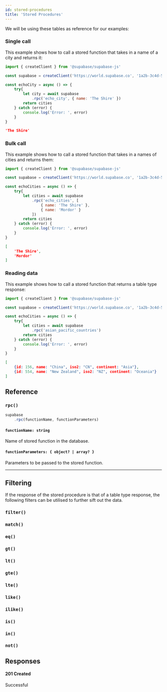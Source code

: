 ```yaml
---
id: stored-procedures
title: 'Stored Procedures'
---
```



We will be using these tables as reference for our examples:

<DummyData />

### Single call

This example shows how to call a stored function that takes in a name of a city and returns it:

<!-- prettier-ignore -->
```js {7-8}
import { createClient } from '@supabase/supabase-js'

const supabase = createClient('https://world.supabase.co', '1a2b-3c4d-5e6f-7g8h')

const echoCity = async () => {
    try{
        let city = await supabase
            .rpc('echo_city', { name: 'The Shire' })
        return cities
    } catch (error) {
        console.log('Error: ', error)
    }
}
```

<Collapsable title="Toggle Example Response">

```json
'The Shire'
```

</Collapsable>

### Bulk call

This example shows how to call a stored function that takes in a names of cities and returns them:

<!-- prettier-ignore -->
```js {7-11}
import { createClient } from '@supabase/supabase-js'

const supabase = createClient('https://world.supabase.co', '1a2b-3c4d-5e6f-7g8h')

const echoCities = async () => {
    try{
        let cities = await supabase
            .rpc('echo_cities', [
                { name: 'The Shire' },
                { name: 'Mordor' }
            ])
        return cities
    } catch (error) {
        console.log('Error: ', error)
    }
}
```

<Collapsable title="Toggle Example Response">

```json
[
    'The Shire',
    'Mordor'
]
```

</Collapsable>

### Reading data 

This example shows how to call a stored function that returns a table type response:

<!-- prettier-ignore -->
```js {7-8}
import { createClient } from '@supabase/supabase-js'

const supabase = createClient('https://world.supabase.co', '1a2b-3c4d-5e6f-7g8h')

const echoCities = async () => {
    try{
        let cities = await supabase
            .rpc('asian_pacific_countries')
        return cities
    } catch (error) {
        console.log('Error: ', error)
    }
}
```

<Collapsable title="Toggle Example Response">

```json
[
    {id: 156, name: "China", iso2: "CN", continent: "Asia"},
    {id: 554, name: "New Zealand", iso2: "NZ", continent: "Oceania"}
]
```
</Collapsable>

## Reference

### `rpc()`
```js {2}
supabase   
    .rpc(functionName, functionParameters)
```

#### `functionName: string`
Name of stored function in the database.

#### `functionParameters: { object? | array? }`
Parameters to be passed to the stored function.

---

## Filtering
If the response of the stored procedure is that of a table type response, the following filters can be utilised to further sift out the data.

### `filter()`
<CommonFilters filter='filter'/>

### `match()`
<CommonFilters filter='match'/>

### `eq()`
<CommonFilters filter='eq'/>

### `gt()`
<CommonFilters filter='gt'/>

### `lt()`
<CommonFilters filter='lt'/>

### `gte()`
<CommonFilters filter='gte'/>

### `lte()`
<CommonFilters filter='lte'/>

### `like()`
<CommonFilters filter='like'/>

### `ilike()`
<CommonFilters filter='ilike'/>

### `is()`
<CommonFilters filter='is'/>

### `in()`
<CommonFilters filter='in'/>

### `not()`
<CommonFilters filter='not'/>

## Responses

#### 201 Created
Successful

<CommonResponses />